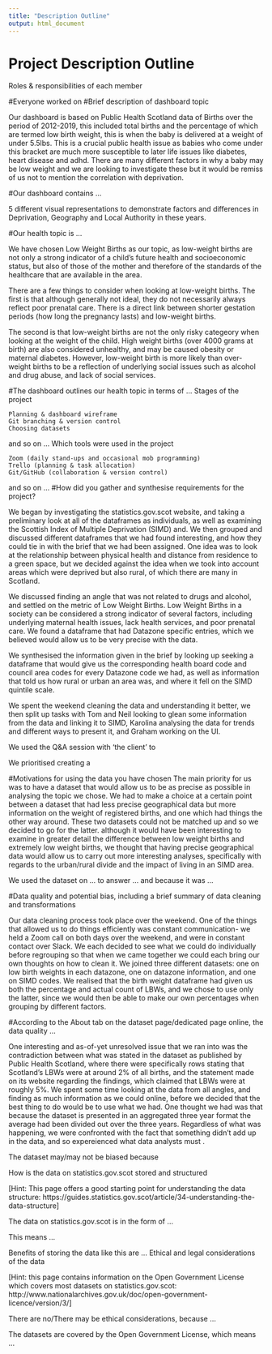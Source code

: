 ```yaml
---
title: "Description Outline"
output: html_document
---
```

# Project Description Outline


Roles & responsibilities of each member


#Everyone worked on 
#Brief description of dashboard topic

Our dashboard is based on Public Health Scotland data of Births over the period of 2012-2019, this included total births and the percentage of which are termed low birth weight, this is when the baby is delivered at a weight of under 5.5lbs. This is a crucial public health issue as babies who come under this bracket are  much more susceptible to later life issues like diabetes, heart disease and adhd. There are many different factors in why a baby may be low weight and we are looking to investigate these but it would be remiss of us not to mention the correlation  with deprivation.

#Our dashboard contains …

5 different visual representations to demonstrate factors and differences in Deprivation, Geography and Local Authority in these years.

#Our health topic is …

We have chosen Low Weight Births as our topic, as low-weight births are not only a strong indicator of a child's future health and socioeconomic status, but also of those of the mother and therefore of the standards of the healthcare that are available in the area.

There are a few things to consider when looking at low-weight births. The first is that although generally not ideal, they do not necessarily always reflect poor prenatal care. There is a direct link between shorter gestation periods (how long the pregnancy lasts) and low-weight births. 

The second is that low-weight births are not the only risky categeory when looking at the weight of the child. High weight births (over 4000 grams at birth) are also considered unhealthy, and may be caused obesity or maternal diabetes. However, low-weight birth is more likely than over-weight births to be a reflection of underlying social issues such as alcohol and drug abuse, and lack of social services.






#The dashboard outlines our health topic in terms of …
Stages of the project

    Planning & dashboard wireframe
    Git branching & version control
    Choosing datasets

and so on …
Which tools were used in the project

    Zoom (daily stand-ups and occasional mob programming)
    Trello (planning & task allocation)
    Git/GitHub (collaboration & version control)

and so on …
#How did you gather and synthesise requirements for the project?

We began by investigating the statistics.gov.scot website, and taking a preliminary look at all of the dataframes as individuals, as well as examining the Scottish Index of Multiple Deprivation (SIMD) and. We then grouped and discussed different dataframes that we had found interesting, and how they could tie in with the brief that we had been assigned. One idea was to look at the relationship between physical health and distance from residence to a green space, but we decided against the idea when we took into account areas which were deprived but also rural, of which there are many in Scotland. 

We discussed finding an angle that was not related to drugs and alcohol, and settled on the metric of Low Weight Births. Low Weight Births in a society can be considered a strong indicator of several factors, including underlying maternal health issues, lack health services, and poor prenatal care. We found a dataframe that had Datazone specific entries, which we believed would allow us to be very precise with the data.


We synthesised the information given in the brief by looking up seeking a dataframe that would give us the corresponding health board code and council area codes for every Datazone code we had, as well as information that told us how rural or urban an area was, and where it fell on the SIMD quintile scale. 


We spent the weekend cleaning the data and understanding it better, we then split up tasks with Tom and Neil looking to glean some information from the data and linking it to SIMD, Karolina analysing the data  for trends and different ways to present it, and Graham working on the UI.


We used the Q&A session with ‘the client’ to 



We prioritised creating a 


#Motivations for using the data you have chosen
The main priority for us was to have a dataset that would allow us to be as precise as possible in analysing the topic we chose. We had to make a choice at a certain point between a dataset that had less precise geographical data but more information on the weight of registered births, and one which had things the other way around. These two datasets could not be matched up and so we decided to go for the latter. although it would have been interesting to examine in greater detail the difference between low weight births and extremely low weight births, we thought that having precise geographical data would allow us to carry out more interesting analyses, specifically with regards to the urban/rural divide and the impact of living in an SIMD area. 



We used the dataset on … to answer … and because it was …


#Data quality and potential bias, including a brief summary of data cleaning and transformations

Our data cleaning process took place over the weekend. One of the things that allowed us to do things efficiently was constant communication- we held a Zoom call on both days over the weekend, and were in constant contact over Slack. We each decided to see what we could do individually before regrouping so that when we came together we could each bring our own thoughts on how to clean it. We joined three different datasets: one on low birth weights in each datazone, one on datazone information, and one on SIMD codes. We realised that the birth weight dataframe had given us both the percentage and actual count of LBWs, and we chose to use only the latter, since we would then be able to make our own percentages when grouping by different factors. 


#According to the About tab on the dataset page/dedicated page online, the data quality …

One interesting and as-of-yet unresolved issue that we ran into was the contradiction between what was stated in the dataset as published by Public Health Scotland, where there were specifically rows stating that Scotland's LBWs were at around 2% of all births, and the statement made on its website regarding the findings, which claimed that LBWs were at roughly 5%. We spent some time looking at the data from all angles, and finding as much information as we could online, before we decided that the best thing to do would be to use what we had. One thought we had was that because the dataset is presented in an aggregated three year format the average had been divided out over the three years. Regardless of what was happening, we were confronted with the fact that something didn't add up in the data, and so expereienced what data analysts must . 




The dataset may/may not be biased because


How is the data on statistics.gov.scot stored and structured

[Hint: This page offers a good starting point for understanding the data structure: https://guides.statistics.gov.scot/article/34-understanding-the-data-structure]

The data on statistics.gov.scot is in the form of …

This means …

Benefits of storing the data like this are …
Ethical and legal considerations of the data

[Hint: this page contains information on the Open Government License which covers most datasets on statistics.gov.scot: http://www.nationalarchives.gov.uk/doc/open-government-licence/version/3/]

There are no/There may be ethical considerations, because …

The datasets are covered by the Open Government License, which means …

